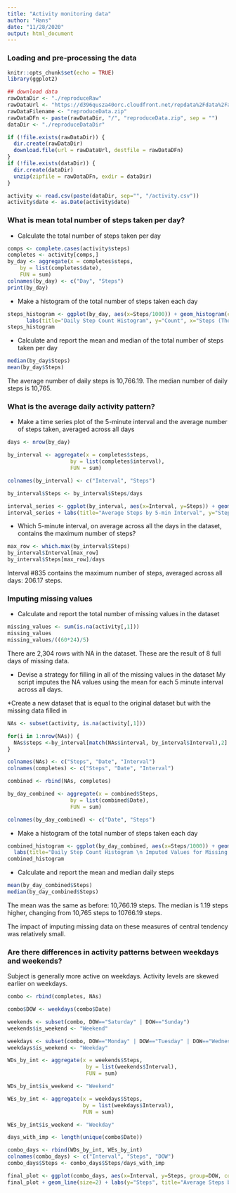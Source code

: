 ```yaml
---
title: "Activity monitoring data"
author: "Hans"
date: "11/28/2020"
output: html_document
---
```


### Loading and pre-processing the data
```r
knitr::opts_chunk$set(echo = TRUE)
library(ggplot2)

## download data
rawDataDir <- "./reproduceRaw"
rawDataUrl <- "https://d396qusza40orc.cloudfront.net/repdata%2Fdata%2Factivity.zip"
rawDataFilename <- "reproduceData.zip"
rawDataDFn <- paste(rawDataDir, "/", "reproduceData.zip", sep = "")
dataDir <- "./reproduceDataDir"

if (!file.exists(rawDataDir)) {
  dir.create(rawDataDir)
  download.file(url = rawDataUrl, destfile = rawDataDFn)
}
if (!file.exists(dataDir)) {
  dir.create(dataDir)
  unzip(zipfile = rawDataDFn, exdir = dataDir)
}

activity <- read.csv(paste(dataDir, sep="", "/activity.csv"))
activity$date <- as.Date(activity$date)
```

### What is mean total number of steps taken per day?

* Calculate the total number of steps taken per day
```r
comps <- complete.cases(activity$steps)
completes <- activity[comps,]
by_day <- aggregate(x = completes$steps,              
    by = list(completes$date),
    FUN = sum)   
colnames(by_day) <- c("Day", "Steps")
print(by_day)
```


* Make a histogram of the total number of steps taken each day
```r
steps_histogram <- ggplot(by_day, aes(x=Steps/1000)) + geom_histogram(color="aquamarine", fill="aquamarine3") + 
      labs(title="Daily Step Count Histogram", y="Count", x="Steps (Thousands)")
steps_histogram
```

* Calculate and report the mean and median of the total number of steps taken per day
```r
median(by_day$Steps)
mean(by_day$Steps)
```
The average number of daily steps is 10,766.19.
The median number of daily steps is 10,765.

### What is the average daily activity pattern?

* Make a time series plot of the 5-minute interval and the average number of steps taken, averaged across all days
```r
days <- nrow(by_day)

by_interval <- aggregate(x = completes$steps,              
                    by = list(completes$interval),
                    FUN = sum) 

colnames(by_interval) <- c("Interval", "Steps")

by_interval$Steps <- by_interval$Steps/days

interval_series <- ggplot(by_interval, aes(x=Interval, y=Steps)) + geom_line(color="deeppink", size=1.5)
interval_series + labs(title="Average Steps by 5-min Interval", y="Steps") + theme(legend.position="none")
```

* Which 5-minute interval, on average across all the days in the dataset, contains the maximum number of steps?
```r
max_row <- which.max(by_interval$Steps)
by_interval$Interval[max_row]
by_interval$Steps[max_row]/days
```
Interval #835 contains the maximum number of steps, averaged across all days: 206.17 steps.

### Imputing missing values

* Calculate and report the total number of missing values in the dataset
```r
missing_values <- sum(is.na(activity[,1]))
missing_values
missing_values/((60*24)/5)
```
There are 2,304 rows with NA in the dataset. These are the result of 8 full days of missing data.

* Devise a strategy for filling in all of the missing values in the dataset
My script imputes the NA values using the mean for each 5 minute interval across all days.

*Create a new dataset that is equal to the original dataset but with the missing data filled in
```r
NAs <- subset(activity, is.na(activity[,1]))

for(i in 1:nrow(NAs)) {
  NAs$steps <-by_interval[match(NAs$interval, by_interval$Interval),2]
}

colnames(NAs) <- c("Steps", "Date", "Interval")
colnames(completes) <- c("Steps", "Date", "Interval")

combined <- rbind(NAs, completes)

by_day_combined <- aggregate(x = combined$Steps,              
                    by = list(combined$Date),
                    FUN = sum)   

colnames(by_day_combined) <- c("Date", "Steps")
```

* Make a histogram of the total number of steps taken each day
```r
combined_histogram <- ggplot(by_day_combined, aes(x=Steps/1000)) + geom_histogram(color="tomato2", fill="firebrick") + 
  labs(title="Daily Step Count Histogram \n Imputed Values for Missing Data", y="Count", x="Steps (Thousands)")
combined_histogram
```

* Calculate and report the mean and median daily steps
```r
mean(by_day_combined$Steps)
median(by_day_combined$Steps)
```
The mean was the same as before: 10,766.19 steps.
The median is 1.19 steps higher, changing from 10,765 steps to 10766.19 steps.

The impact of imputing missing data on these measures of central tendency was relatively small. 

### Are there differences in activity patterns between weekdays and weekends?
Subject is generally more active on weekdays.
Activity levels are skewed earlier on weekdays.
```r
combo <- rbind(completes, NAs)

combo$DOW <- weekdays(combo$Date)

weekends <- subset(combo, DOW=="Saturday" | DOW=="Sunday")
weekends$is_weekend <- "Weekend"

weekdays <- subset(combo, DOW=="Monday" | DOW=="Tuesday" | DOW=="Wednesday" | DOW=="Thursday" | DOW=="Friday")
weekdays$is_weekend <- "Weekday"

WDs_by_int <- aggregate(x = weekends$Steps,              
                         by = list(weekends$Interval),
                         FUN = sum) 

WDs_by_int$is_weekend <- "Weekend"

WEs_by_int <- aggregate(x = weekdays$Steps,              
                        by = list(weekdays$Interval),
                        FUN = sum) 

WEs_by_int$is_weekend <- "Weekday"

days_with_imp <- length(unique(combo$Date))

combo_days <- rbind(WDs_by_int, WEs_by_int)
colnames(combo_days) <- c("Interval", "Steps", "DOW")
combo_days$Steps <- combo_days$Steps/days_with_imp

final_plot <- ggplot(combo_days, aes(x=Interval, y=Steps, group=DOW, color=DOW))
final_plot + geom_line(size=2) + labs(y="Steps", title="Average Steps by 5-Minute Interval \n Weekdays vs. Weekends") + theme(legend.title =element_blank())
```

